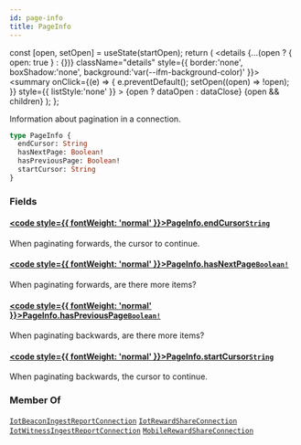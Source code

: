 ```yaml
---
id: page-info
title: PageInfo
---
```









  const [open, setOpen] = useState(startOpen);
  return (
    <details {...(open ? { open: true } : {})} className="details" style={{ border:'none', boxShadow:'none', background:'var(--ifm-background-color)' }}>
      <summary
        onClick={(e) => {
          e.preventDefault();
          setOpen((open) => !open);
        }}
        style={{ listStyle:'none' }}
      >
      {open ? dataOpen : dataClose}
      </summary>
      {open && children}
    </details>
  );
};








Information about pagination in a connection.


```graphql
type PageInfo {
  endCursor: String
  hasNextPage: Boolean!
  hasPreviousPage: Boolean!
  startCursor: String
}
```




### Fields

#### [<code style={{ fontWeight: 'normal' }}>PageInfo.<b>endCursor</b></code>](#)<Bullet />[`String`](/schema/types/scalars/string.mdx) <Badge class="badge badge--secondary" text="scalar"/> 
When paginating forwards, the cursor to continue.


#### [<code style={{ fontWeight: 'normal' }}>PageInfo.<b>hasNextPage</b></code>](#)<Bullet />[`Boolean!`](/schema/types/scalars/boolean.mdx) <Badge class="badge badge--secondary" text="non-null"/> <Badge class="badge badge--secondary" text="scalar"/> 
When paginating forwards, are there more items?


#### [<code style={{ fontWeight: 'normal' }}>PageInfo.<b>hasPreviousPage</b></code>](#)<Bullet />[`Boolean!`](/schema/types/scalars/boolean.mdx) <Badge class="badge badge--secondary" text="non-null"/> <Badge class="badge badge--secondary" text="scalar"/> 
When paginating backwards, are there more items?


#### [<code style={{ fontWeight: 'normal' }}>PageInfo.<b>startCursor</b></code>](#)<Bullet />[`String`](/schema/types/scalars/string.mdx) <Badge class="badge badge--secondary" text="scalar"/> 
When paginating backwards, the cursor to continue.






### Member Of

[`IotBeaconIngestReportConnection`](/schema/types/objects/iot-beacon-ingest-report-connection.mdx)  <Badge class="badge badge--secondary" text="object"/><Bullet />[`IotRewardShareConnection`](/schema/types/objects/iot-reward-share-connection.mdx)  <Badge class="badge badge--secondary" text="object"/><Bullet />[`IotWitnessIngestReportConnection`](/schema/types/objects/iot-witness-ingest-report-connection.mdx)  <Badge class="badge badge--secondary" text="object"/><Bullet />[`MobileRewardShareConnection`](/schema/types/objects/mobile-reward-share-connection.mdx)  <Badge class="badge badge--secondary" text="object"/>


